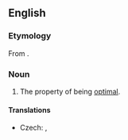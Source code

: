==English==

===Etymology===
From {{suffix|en|optimal|ity}}.

===Noun===
{{en-noun|~}}

# The property of being [[optimal]].

====Translations====
{{trans-top|property of being optimal}}
* Czech: {{t|cs|optimálnost|f}}, {{t|cs|optimalita|f}}
{{trans-mid}}
{{trans-bottom}}